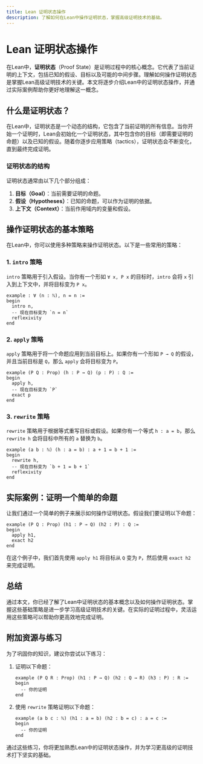 ```yaml
---
title: Lean 证明状态操作
description: 了解如何在Lean中操作证明状态，掌握高级证明技术的基础。
---
```


# Lean 证明状态操作

在Lean中，**证明状态**（Proof State）是证明过程中的核心概念。它代表了当前证明的上下文，包括已知的假设、目标以及可能的中间步骤。理解如何操作证明状态是掌握Lean高级证明技术的关键。本文将逐步介绍Lean中的证明状态操作，并通过实际案例帮助你更好地理解这一概念。

## 什么是证明状态？

在Lean中，证明状态是一个动态的结构，它包含了当前证明的所有信息。当你开始一个证明时，Lean会初始化一个证明状态，其中包含你的目标（即需要证明的命题）以及已知的假设。随着你逐步应用策略（tactics），证明状态会不断变化，直到最终完成证明。

### 证明状态的结构

证明状态通常由以下几个部分组成：

1. **目标（Goal）**：当前需要证明的命题。
2. **假设（Hypotheses）**：已知的命题，可以作为证明的依据。
3. **上下文（Context）**：当前作用域内的变量和假设。

## 操作证明状态的基本策略

在Lean中，你可以使用多种策略来操作证明状态。以下是一些常用的策略：

### 1. `intro` 策略

`intro` 策略用于引入假设。当你有一个形如 `∀ x, P x` 的目标时，`intro` 会将 `x` 引入到上下文中，并将目标变为 `P x`。

```lean
example : ∀ (n : ℕ), n = n :=
begin
  intro n,
  -- 现在目标变为 `n = n`
  reflexivity
end
```

### 2. `apply` 策略

`apply` 策略用于将一个命题应用到当前目标上。如果你有一个形如 `P → Q` 的假设，并且当前目标是 `Q`，那么 `apply` 会将目标变为 `P`。

```lean
example (P Q : Prop) (h : P → Q) (p : P) : Q :=
begin
  apply h,
  -- 现在目标变为 `P`
  exact p
end
```

### 3. `rewrite` 策略

`rewrite` 策略用于根据等式重写目标或假设。如果你有一个等式 `h : a = b`，那么 `rewrite h` 会将目标中所有的 `a` 替换为 `b`。

```lean
example (a b : ℕ) (h : a = b) : a + 1 = b + 1 :=
begin
  rewrite h,
  -- 现在目标变为 `b + 1 = b + 1`
  reflexivity
end
```

## 实际案例：证明一个简单的命题

让我们通过一个简单的例子来展示如何操作证明状态。假设我们要证明以下命题：

```lean
example (P Q : Prop) (h1 : P → Q) (h2 : P) : Q :=
begin
  apply h1,
  exact h2
end
```

在这个例子中，我们首先使用 `apply h1` 将目标从 `Q` 变为 `P`，然后使用 `exact h2` 来完成证明。

## 总结

通过本文，你已经了解了Lean中证明状态的基本概念以及如何操作证明状态。掌握这些基础策略是进一步学习高级证明技术的关键。在实际的证明过程中，灵活运用这些策略可以帮助你更高效地完成证明。

## 附加资源与练习

为了巩固你的知识，建议你尝试以下练习：

1. 证明以下命题：
   ```lean
   example (P Q R : Prop) (h1 : P → Q) (h2 : Q → R) (h3 : P) : R :=
   begin
     -- 你的证明
   end
   ```

2. 使用 `rewrite` 策略证明以下命题：
   ```lean
   example (a b c : ℕ) (h1 : a = b) (h2 : b = c) : a = c :=
   begin
     -- 你的证明
   end
   ```

通过这些练习，你将更加熟悉Lean中的证明状态操作，并为学习更高级的证明技术打下坚实的基础。